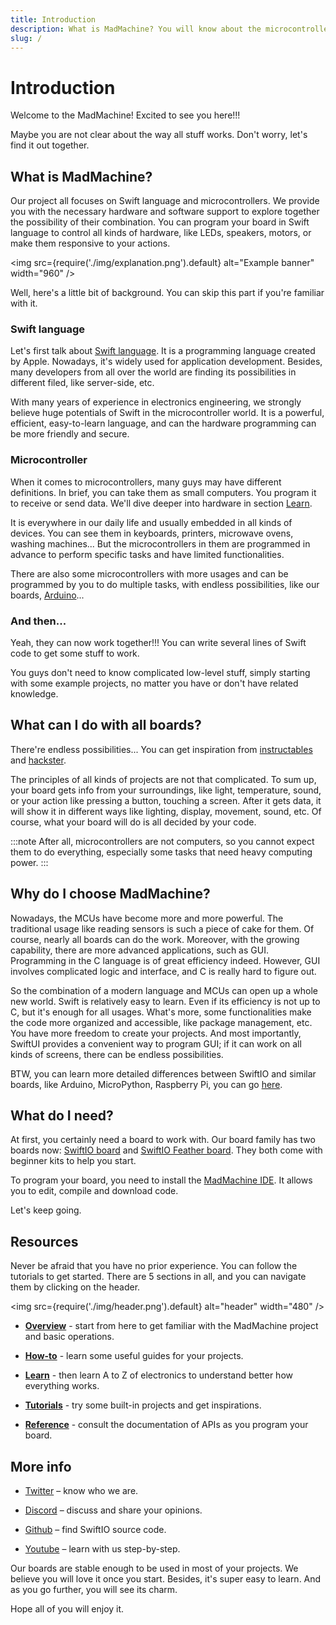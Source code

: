 ```yaml
---
title: Introduction
description: What is MadMachine? You will know about the microcontroller and Swift language as you find it out, and learn to interact with all kinds of devices in a modern way.
slug: /
---
```


# Introduction

Welcome to the MadMachine! Excited to see you here!!!

Maybe you are not clear about the way all stuff works. Don't worry, let's find it out together.


## What is MadMachine?

Our project all focuses on Swift language and microcontrollers. We provide you with the necessary hardware and software support to explore together the possibility of their combination. You can program your board in Swift language to control all kinds of hardware, like LEDs, speakers, motors, or make them responsive to your actions. 


<img
  src={require('./img/explanation.png').default}
  alt="Example banner" width="960"
/>

Well, here's a little bit of background. You can skip this part if you're familiar with it.

### Swift language

Let's first talk about [Swift language](https://docs.swift.org/swift-book/). It is a programming language created by Apple. Nowadays, it's widely used for application development. Besides, many developers from all over the world are finding its possibilities in different filed, like server-side, etc. 

With many years of experience in electronics engineering, we strongly believe huge potentials of Swift in the microcontroller world. It is a powerful, efficient, easy-to-learn language, and can the hardware programming can be more friendly and secure.


### Microcontroller

When it comes to microcontrollers, many guys may have different definitions. In brief, you can take them as small computers. You program it to receive or send data. We'll dive deeper into hardware in section [Learn](../learn/overview.md).

It is everywhere in our daily life and usually embedded in all kinds of devices. You can see them in keyboards, printers, microwave ovens, washing machines... But the microcontrollers in them are programmed in advance to perform specific tasks and have limited functionalities. 

There are also some microcontrollers with more usages and can be programmed by you to do multiple tasks, with endless possibilities, like our boards, [Arduino](https://www.arduino.cc/)...

### And then...

Yeah, they can now work together!!! You can write several lines of Swift code to get some stuff to work. 

You guys don't need to know complicated low-level stuff, simply starting with some example projects, no matter you have or don't have related knowledge.  


## What can I do with all boards?

There're endless possibilities... You can get inspiration from [instructables](https://www.instructables.com/circuits/projects/) and [hackster](https://www.hackster.io/projects?ref=topnav).

The principles of all kinds of projects are not that complicated. To sum up, your board gets info from your surroundings, like light, temperature, sound, or your action like pressing a button, touching a screen. After it gets data, it will show it in different ways like lighting, display, movement, sound, etc. Of course, what your board will do is all decided by your code.

:::note
After all, microcontrollers are not computers, so you cannot expect them to do everything, especially some tasks that need heavy computing power.
:::

## Why do I choose MadMachine?

Nowadays, the MCUs have become more and more powerful. The traditional usage like reading sensors is such a piece of cake for them. Of course, nearly all boards can do the work. Moreover, with the growing capability, there are more advanced applications, such as GUI. Programming in the C language is of great efficiency indeed. However, GUI involves complicated logic and interface, and C is really hard to figure out. 

So the combination of a modern language and MCUs can open up a whole new world. Swift is relatively easy to learn. Even if its efficiency is not up to C, but it's enough for all usages. What's more, some functionalities make the code more organized and accessible, like package management, etc. You have more freedom to create your projects. And most importantly, SwiftUI provides a convenient way to program GUI; if it can work on all kinds of screens, there can be endless possibilities.

BTW, you can learn more detailed differences between SwiftIO and similar boards, like Arduino, MicroPython, Raspberry Pi, you can go [here](./background.md#whats-the-difference-between-swiftio-and-similar-boards-in-the-market).

## What do I need?

At first, you certainly need a board to work with. Our board family has two boards now: [SwiftIO board](hardware/swiftio-board.md) and [SwiftIO Feather board](hardware/swiftio-feather.md). They both come with beginner kits to help you start. 

To program your board, you need to install the [MadMachine IDE](https://github.com/madmachineio/MadMachineIDE/releases/tag/v0.2.3-alpha). It allows you to edit, compile and download code. 

Let's keep going.

## Resources

Never be afraid that you have no prior experience. You can follow the tutorials to get started. There are 5 sections in all, and you can navigate them by clicking on the header.


<img
  src={require('./img/header.png').default}
  alt="header" width="480"
/>

- [**Overview**](#introduction) - start from here to get familiar with the MadMachine project and basic operations.

- [**How-to**](../how-to/create-new-project.md) - learn some useful guides for your projects.

- [**Learn**](../learn/overview.md) - then learn A to Z of electronics to understand better how everything works.

- [**Tutorials**](../tutorials/overview.md) - try some built-in projects and get inspirations. 

- [**Reference**](../reference/reference.md) - consult the documentation of APIs as you program your board.




## More info

- [Twitter](https://twitter.com/madmachineio) – know who we are.

- [Discord](http://madmachine.io/discord) – discuss and share your opinions.
 
- [Github](https://github.com/madmachineio) – find SwiftIO source code.
 
- [Youtube](https://www.youtube.com/c/MadMachineio) – learn with us step-by-step.


Our boards are stable enough to be used in most of your projects. We believe you will love it once you start. Besides, it's super easy to learn. And as you go further, you will see its charm.

Hope all of you will enjoy it.